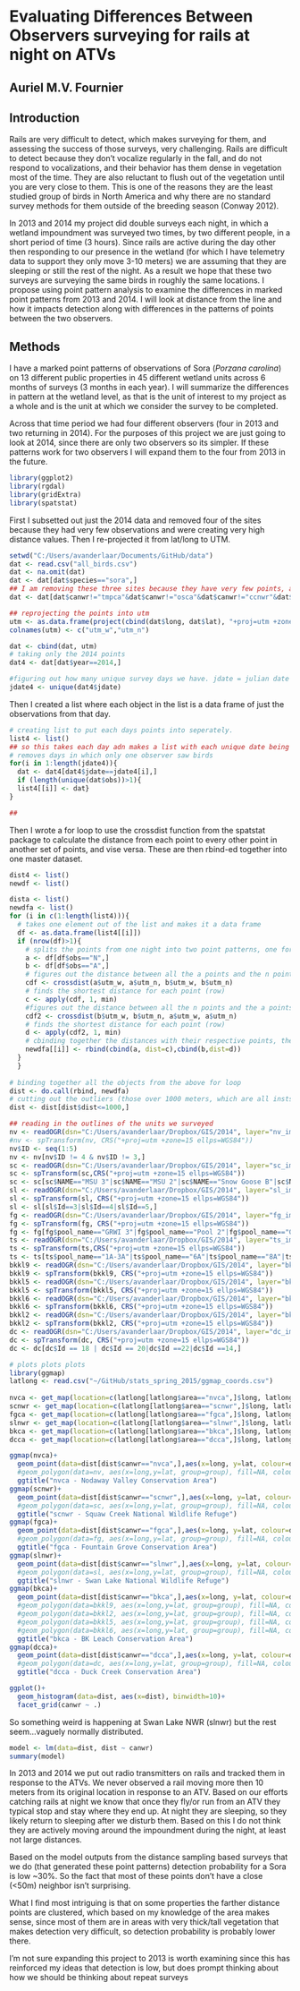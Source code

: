 # Evaluating Differences Between Observers surveying for rails at night on ATVs
## Auriel M.V. Fournier

## Introduction

Rails are very difficult to detect, which makes surveying for them, and assessing the success of those surveys, very challenging. Rails are difficult to detect because they don't vocalize regularly in the fall, and do not respond to vocalizations, and their behavior has them dense in vegetation most of the time. They are also reluctant to flush out of the vegetation until you are very close to them. This is one of the reasons they are the least studied group of birds in North America and why there are no standard survey methods for them outside of the breeding season (Conway 2012). 

In 2013 and 2014 my project did double surveys each night, in which a wetland impoundment was surveyed two times, by two different people, in a short period of time (3 hours). Since rails are active during the day other then responding to our presence in the wetland (for which I have telemetry data to support they only move 3-10 meters) we are assuming that they are sleeping or still the rest of the night. As a result we hope that these two surveys are surveying the same birds in roughly the same locations. I propose using point pattern analysis to examine the differences in marked point patterns from 2013 and 2014. I will look at distance from the line and how it impacts detection along with differences in the patterns of points between the two observers. 

## Methods

I have a marked point patterns of observations of Sora (*Porzana carolina*) on 13 different public properties in 45 different wetland units across 6 months of surveys (3 months in each year). I will summarize the differences in pattern at the wetland level, as that is the unit of interest to my project as a whole and is the unit at which we consider the survey to be completed. 

Across that time period we had four different observers (four in 2013 and two returning in 2014). For the purposes of this project we are just going to look at 2014, since there are only two observers so its simpler. If these patterns work for two observers I will expand them to the four from 2013 in the future. 

```r
library(ggplot2)
library(rgdal)
library(gridExtra)
library(spatstat)
```

First I subsetted out just the 2014 data and removed four of the sites because they had very few observations and were creating very high distance values. Then I re-projected it from lat/long to UTM. 
```r
setwd("C:/Users/avanderlaar/Documents/GitHub/data")
dat <- read.csv("all_birds.csv")
dat <- na.omit(dat)
dat <- dat[dat$species=="sora",]
## I am removing these three sites because they have very few points, and were causing most, but not all of the issues with outliers. These four sites are Ten Mile Pond Conservation Area (tmpca), Otter Slough Conservation Area (osca), Clarence Cannon National Wildlife Refuge (ccnwr) and Ted Shanks Conservation Area (tsca)
dat <- dat[dat$canwr!="tmpca"&dat$canwr!="osca"&dat$canwr!="ccnwr"&dat$canwr!="tsca",]

## reprojecting the points into utm 
utm <- as.data.frame(project(cbind(dat$long, dat$lat), "+proj=utm +zone=15 ellps=WGS84"))
colnames(utm) <- c("utm_w","utm_n")

dat <- cbind(dat, utm)
# taking only the 2014 points
dat4 <- dat[dat$year==2014,]

#figuring out how many unique survey days we have. jdate = julian date
jdate4 <- unique(dat4$jdate)
```

Then I created a list where each object in the list is a data frame of just the observations from that day. 

```r
# creating list to put each days points into seperately. 
list4 <- list()
## so this takes each day adn makes a list with each unique date being a level in the lsit
# removes days in which only one observer saw birds
for(i in 1:length(jdate4)){
  dat <- dat4[dat4$jdate==jdate4[i],]
  if (length(unique(dat$obs))>1){
  list4[[i]] <- dat}
}

## 
```

Then I wrote a for loop to use the crossdist function from the spatstat package to calculate the distance from each point to every other point in another set of points, and vise versa. These are then rbind-ed together into one master dataset. 

```r
dist4 <- list()
newdf <- list()

dista <- list()
newdfa <- list()
for (i in c(1:length(list4))){
  # takes one element out of the list and makes it a data frame
  df <- as.data.frame(list4[[i]])
  if (nrow(df)>1){
    # splits the points from one night into two point patterns, one for me (A) and one for Nick (N)
    a <- df[df$obs=="N",]
    b <- df[df$obs=="A",]
    # figures out the distance between all the a points and the n points
    cdf <- crossdist(a$utm_w, a$utm_n, b$utm_w, b$utm_n)
    # finds the shortest distance for each point (row)
    c <- apply(cdf, 1, min)
    #figures out the distance between all the n points and the a points
    cdf2 <- crossdist(b$utm_w, b$utm_n, a$utm_w, a$utm_n)
    # finds the shortest distance for each point (row)
    d <- apply(cdf2, 1, min)
    # cbinding together the distances with their respective points, then stacking the points together with rbind into a new data frame for that particular jdate, and putting it in it's own object in this new list. 
    newdfa[[i]] <- rbind(cbind(a, dist=c),cbind(b,dist=d))
  }
  }
  
# binding together all the objects from the above for loop
dist <- do.call(rbind, newdfa)
# cutting out the outliers (those over 1000 meters, which are all instsances where the nearest point was in an entirely different survey unit)
dist <- dist[dist$dist<=1000,]

```

```r
## reading in the outlines of the units we surveyed
nv <- readOGR(dsn="C:/Users/avanderlaar/Dropbox/GIS/2014", layer="nv_impound")
#nv <- spTransform(nv, CRS("+proj=utm +zone=15 ellps=WGS84"))
nv$ID <- seq(1:5)
nv <- nv[nv$ID != 4 & nv$ID != 3,]
sc <- readOGR(dsn="C:/Users/avanderlaar/Dropbox/GIS/2014", layer="sc_impound")
sc <- spTransform(sc,CRS("+proj=utm +zone=15 ellps=WGS84"))
sc <- sc[sc$NAME=="MSU 3"|sc$NAME=="MSU 2"|sc$NAME=="Snow Goose B"|sc$NAME=="Snow Goose D",]
sl <- readOGR(dsn="C:/Users/avanderlaar/Dropbox/GIS/2014", layer="sl_impound")
sl <- spTransform(sl, CRS("+proj=utm +zone=15 ellps=WGS84"))
sl <- sl[sl$Id==3|sl$Id==4|sl$Id==5,]
fg <- readOGR(dsn="C:/Users/avanderlaar/Dropbox/GIS/2014", layer="fg_impound")
fg <- spTransform(fg, CRS("+proj=utm +zone=15 ellps=WGS84"))
fg <- fg[fg$pool_name=="GRWI 3"|fg$pool_name=="Pool 2"|fg$pool_name=="GRWI 2",]
ts <- readOGR(dsn="C:/Users/avanderlaar/Dropbox/GIS/2014", layer="ts_impound")
ts <- spTransform(ts,CRS("+proj=utm +zone=15 ellps=WGS84"))
ts <- ts[ts$pool_name=="1A-3A"|ts$pool_name=="6A"|ts$pool_name=="8A"|ts$pool_name=="4A",]
bkkl9 <- readOGR(dsn="C:/Users/avanderlaar/Dropbox/GIS/2014", layer="bk_impound9")
bkkl9 <- spTransform(bkkl9, CRS("+proj=utm +zone=15 ellps=WGS84"))
bkkl5 <- readOGR(dsn="C:/Users/avanderlaar/Dropbox/GIS/2014", layer="bk_impound5")
bkkl5 <- spTransform(bkkl5, CRS("+proj=utm +zone=15 ellps=WGS84"))
bkkl6 <- readOGR(dsn="C:/Users/avanderlaar/Dropbox/GIS/2014", layer="bk_impound6")
bkkl6 <- spTransform(bkkl6, CRS("+proj=utm +zone=15 ellps=WGS84"))
bkkl2 <- readOGR(dsn="C:/Users/avanderlaar/Dropbox/GIS/2014", layer="bk_impound2")
bkkl2 <- spTransform(bkkl2, CRS("+proj=utm +zone=15 ellps=WGS84"))
dc <- readOGR(dsn="C:/Users/avanderlaar/Dropbox/GIS/2014", layer="dc_impound")
dc <- spTransform(dc, CRS("+proj=utm +zone=15 ellps=WGS84"))
dc <- dc[dc$Id == 18 | dc$Id == 20|dc$Id ==22|dc$Id ==14,]
```

```r
# plots plots plots
library(ggmap)
latlong <- read.csv("~/GitHub/stats_spring_2015/ggmap_coords.csv")
  
nvca <- get_map(location=c(latlong[latlong$area=="nvca",]$long, latlong[latlong$area=="nvca",]$lat), zoom=14,maptype="satellite")
scnwr <- get_map(location=c(latlong[latlong$area=="scnwr",]$long, latlong[latlong$area=="scnwr",]$lat), zoom=14,maptype="satellite")
fgca <- get_map(location=c(latlong[latlong$area=="fgca",]$long, latlong[latlong$area=="fgca",]$lat), zoom=14,maptype="satellite")
slnwr <- get_map(location=c(latlong[latlong$area=="slnwr",]$long, latlong[latlong$area=="slnwr",]$lat), zoom=14,maptype="satellite")
bkca <- get_map(location=c(latlong[latlong$area=="bkca",]$long, latlong[latlong$area=="bkca",]$lat), zoom=14,maptype="satellite")
dcca <- get_map(location=c(latlong[latlong$area=="dcca",]$long, latlong[latlong$area=="dcca",]$lat), zoom=14,maptype="satellite")

ggmap(nvca)+
  geom_point(data=dist[dist$canwr=="nvca",],aes(x=long, y=lat, colour=dist))+
  #geom_polygon(data=nv, aes(x=long,y=lat, group=group), fill=NA, colour="black")+
  ggtitle("nvca - Nodaway Valley Conservation Area")
ggmap(scnwr)+
  geom_point(data=dist[dist$canwr=="scnwr",],aes(x=long, y=lat, colour=dist))+
  #geom_polygon(data=sc, aes(x=long,y=lat, group=group), fill=NA, colour="black")+
  ggtitle("scnwr - Squaw Creek National Wildlife Refuge")
ggmap(fgca)+
  geom_point(data=dist[dist$canwr=="fgca",],aes(x=long, y=lat, colour=dist))+
  #geom_polygon(data=fg, aes(x=long,y=lat, group=group), fill=NA, colour="black")+
  ggtitle("fgca - Fountain Grove Conservation Area")
ggmap(slnwr)+
  geom_point(data=dist[dist$canwr=="slnwr",],aes(x=long, y=lat, colour=dist))+
  #geom_polygon(data=sl, aes(x=long,y=lat, group=group), fill=NA, colour="black")+
  ggtitle("slnwr - Swan Lake National Wildlife Refuge")
ggmap(bkca)+
  geom_point(data=dist[dist$canwr=="bkca",],aes(x=long, y=lat, colour=dist))+
  #geom_polygon(data=bkkl9, aes(x=long,y=lat, group=group), fill=NA, colour="black")+
  #geom_polygon(data=bkkl2, aes(x=long,y=lat, group=group), fill=NA, colour="black")+
  #geom_polygon(data=bkkl5, aes(x=long,y=lat, group=group), fill=NA, colour="black")+
  #geom_polygon(data=bkkl6, aes(x=long,y=lat, group=group), fill=NA, colour="black")+
  ggtitle("bkca - BK Leach Conservation Area")
ggmap(dcca)+
  geom_point(data=dist[dist$canwr=="dcca",],aes(x=long, y=lat, colour=dist))+
  #geom_polygon(data=dc, aes(x=long,y=lat, group=group), fill=NA, colour="black")+
  ggtitle("dcca - Duck Creek Conservation Area")

```

```r
ggplot()+
  geom_histogram(data=dist, aes(x=dist), binwidth=10)+
  facet_grid(canwr ~ .)

```

So something weird is happening at Swan Lake NWR (slnwr) but the rest seem...vaguely normally distributed. 

```r
model <- lm(data=dist, dist ~ canwr)
summary(model)

```

In 2013 and 2014 we put out radio transmitters on rails and tracked them in response to the ATVs. We never observed a rail moving more then 10 meters from its original location in response to an ATV. Based on our efforts catching rails at night we know that once they fly/or run from an ATV they typical stop and stay where they end up. At night they are sleeping, so they likely return to sleeping after we disturb them. Based on this I do not think they are actively moving around the impoundment during the night, at least not large distances. 

Based on the model outputs from the distance sampling based surveys that we do (that generated these point patterns) detection probability for a Sora is low ~30%. So the fact that most of these points don't have a close (<50m) neighbor isn't surprising. 

What I find most intriguing is that on some properties the farther distance points are clustered, which based on my knowledge of the area makes sense, since most of them are in areas with very thick/tall vegetation that makes detection very difficult, so detection probability is probably lower there. 

I'm not sure expanding this project to 2013 is worth examining since this has reinforced my ideas that detection is low, but does prompt thinking about how we should be thinking about repeat surveys  